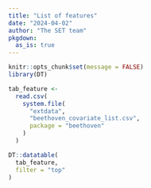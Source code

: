 ```yaml
---
title: "List of features"
date: "2024-04-02"
author: "The SET team"
pkgdown:
  as_is: true
---
```



```r
knitr::opts_chunk$set(message = FALSE)
library(DT)

tab_feature <-
  read.csv(
    system.file(
      "extdata",
      "beethoven_covariate_list.csv",
      package = "beethoven"
    )
  )
```

```r
DT::datatable(
  tab_feature,
  filter = "top"
)
```
